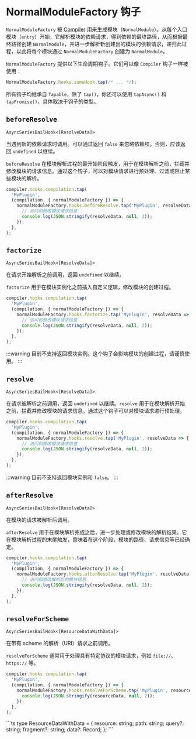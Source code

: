 
# NormalModuleFactory 钩子

`NormalModuleFactory` 被 [Compiler](/api/javascript-api/compiler) 用来生成模块（`NormalModule`）。从每个入口模块（`entry`）开始，它解析模块的依赖请求，得到依赖的最终路径，从而根据最终路径创建 `NormalModule`，并进一步解析新创建出的模块的依赖请求，递归此过程，以此将每个模块通过 `NormalModuleFactory` 创建为 `NormalModule`。

`NormalModuleFactory` 提供以下生命周期钩子。它们可以像 `Compiler` 钩子一样被使用：

```js
NormalModuleFactory.hooks.someHook.tap(/* ... */);
```

所有钩子均继承自 `Tapable`，除了 `tap()`，你还可以使用 `tapAsync()` 和 `tapPromise()`，具体取决于钩子的类型。

## `beforeResolve`

`AsyncSeriesBailHook<[ResolveData]>`

当遇到新的依赖请求时调用。可以通过返回 `false` 来忽略依赖项。否则，应该返回 `undefined` 以继续。

`beforeResolve` 在模块解析过程的最开始阶段触发，用于在模块解析之前，拦截并修改模块的请求信息。通过这个钩子，可以对模块请求进行预处理、过滤或阻止某些模块的解析。

```js
compiler.hooks.compilation.tap(
  'MyPlugin',
  (compilation, { normalModuleFactory }) => {
    normalModuleFactory.hooks.beforeResolve.tap('MyPlugin', resolveData => {
      // 访问和修改模块请求信息
      console.log(JSON.stringify(resolveData, null, 2));
    });
  },
);
```

<Collapse>
  <CollapsePanel
    className="collapse-code-panel"
    header="ResolveData.ts"
    key="ResolveData"
  >
    <ResolveDataType />
  </CollapsePanel>
</Collapse>

## `factorize`

`AsyncSeriesBailHook<[ResolveData]>`

在请求开始解析之前调用，返回 `undefined` 以继续。

`factorize` 用于在模块实例化之前插入自定义逻辑，修改模块的创建过程。

```js
compiler.hooks.compilation.tap(
  'MyPlugin',
  (compilation, { normalModuleFactory }) => {
    normalModuleFactory.hooks.factorize.tap('MyPlugin', resolveData => {
      // 访问和修改模块请求信息
      console.log(JSON.stringify(resolveData, null, 2));
    });
  },
);
```

<Collapse>
  <CollapsePanel
    className="collapse-code-panel"
    header="ResolveData.ts"
    key="ResolveData"
  >
    <ResolveDataType />
  </CollapsePanel>
</Collapse>

:::warning
目前不支持返回模块实例。这个钩子会影响模块的创建过程，请谨慎使用。
:::

## `resolve`

`AsyncSeriesBailHook<[ResolveData]>`

在请求被解析之前调用，返回 `undefined` 以继续。`resolve` 用于在模块解析开始之前，拦截并修改模块的请求信息。通过这个钩子可以对模块请求进行预处理。

```js
compiler.hooks.compilation.tap(
  'MyPlugin',
  (compilation, { normalModuleFactory }) => {
    normalModuleFactory.hooks.resolve.tap('MyPlugin', resolveData => {
      // 访问和修改模块请求信息
      console.log(JSON.stringify(resolveData, null, 2));
    });
  },
);
```

<Collapse>
  <CollapsePanel
    className="collapse-code-panel"
    header="ResolveData.ts"
    key="ResolveData"
  >
    <ResolveDataType />
  </CollapsePanel>
</Collapse>

:::warning
目前不支持返回模块实例和 `false`。
:::

## `afterResolve`

`AsyncSeriesBailHook<[ResolveData]>`

在模块的请求被解析后调用。

`afterResolve` 用于在模块解析完成之后，进一步处理或修改模块的解析结果。它在模块解析过程的末尾触发，意味着在这个阶段，模块的路径、请求信息等已经确定。

```js
compiler.hooks.compilation.tap(
  'MyPlugin',
  (compilation, { normalModuleFactory }) => {
    normalModuleFactory.hooks.afterResolve.tap('MyPlugin', resolveData => {
      // 访问和修改解析后的模块信息
      console.log(JSON.stringify(resolveData, null, 2));
    });
  },
);
```

<Collapse>
  <CollapsePanel
    className="collapse-code-panel"
    header="ResolveData.ts"
    key="ResolveData"
  >
    <ResolveDataType />
  </CollapsePanel>
</Collapse>

## `resolveForScheme`

`AsyncSeriesBailHook<[ResourceDataWithData]>`

在带有 scheme 的解析（URI）请求之前调用。

`resolveForScheme` 通常用于处理具有特定协议的模块请求，例如 `file://`、`https://` 等。

```js
compiler.hooks.compilation.tap(
  'MyPlugin',
  (compilation, { normalModuleFactory }) => {
    normalModuleFactory.hooks.resolveForScheme.tap('MyPlugin', resourceData => {
      console.log(JSON.stringify(resourceData, null, 2));
    });
  },
);
```

<Collapse>
  <CollapsePanel className="collapse-code-panel" header="ResourceDataWithData.ts" key="ResourceDataWithData">
```ts
type ResourceDataWithData = {
  resource: string;
  path: string;
  query?: string;
  fragment?: string;
  data?: Record<string, any>;
};
```
  </CollapsePanel>
</Collapse>
